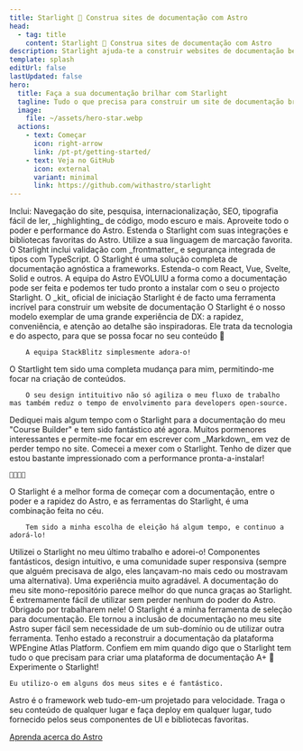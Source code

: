 ```yaml
---
title: Starlight 🌟 Construa sites de documentação com Astro
head:
  - tag: title
    content: Starlight 🌟 Construa sites de documentação com Astro
description: Starlight ajuda-te a construir websites de documentação belos e rápidos com Astro.
template: splash
editUrl: false
lastUpdated: false
hero:
  title: Faça a sua documentação brilhar com Starlight
  tagline: Tudo o que precisa para construir um site de documentação brilhante. Rápido, acessível e fácil de usar.
  image:
    file: ~/assets/hero-star.webp
  actions:
    - text: Começar
      icon: right-arrow
      link: /pt-pt/getting-started/
    - text: Veja no GitHub
      icon: external
      variant: minimal
      link: https://github.com/withastro/starlight
---
```



<CardGrid stagger>
	<Card title="Documentação de iluminar os olhos" icon="open-book">
		Inclui: Navegação do site, pesquisa, internacionalização, SEO, tipografia
		fácil de ler, _highlighting_ de código, modo escuro e mais.
	</Card>
	<Card title="Possibilitado pelo Astro" icon="rocket">
		Aproveite todo o poder e performance do Astro. Estenda o Starlight com suas
		integrações e bibliotecas favoritas do Astro.
	</Card>
	<Card title="Markdown, Markdoc e MDX" icon="document">
		Utilize a sua linguagem de marcação favorita. O Starlight inclui validação
		com _frontmatter_ e segurança integrada de tipos com TypeScript.
	</Card>
	<Card title="Traga seus componentes de UI" icon="puzzle">
		O Starlight é uma solução completa de documentação agnóstica a frameworks.
		Estenda-o com React, Vue, Svelte, Solid e outros.
	</Card>
</CardGrid>

<TestimonialGrid title="O que dizem acerca de nós">
  <Testimonial
    name="Rachel"
    handle="rachelnabors"
    cite="https://twitter.com/astrodotbuild/status/1724934718745915558"
  >
	  A equipa do Astro EVOLUIU a forma como a documentação pode ser feita e podemos ter tudo pronto a instalar com o seu o projecto Starlight.
	</Testimonial>
  <Testimonial
    name="Flavio"
    handle="flaviocopes"
    cite="https://twitter.com/flaviocopes/status/1738237658717905108"
  >
	  O _kit_ oficial de iniciação Starlight é de facto uma ferramenta incrível para construir um website de documentação
	</Testimonial>
  <Testimonial
    name="Tomek"
    handle="sulco"
    cite="https://twitter.com/sulco/status/1735610348730802342"
  >
    O Starlight é o nosso modelo exemplar de uma grande experiência de DX: a rapidez, conveniência,
		e atenção ao detalhe são inspiradoras. Ele trata da tecnologia e do aspecto, para que se possa
		focar no seu conteúdo 👏

    	A equipa StackBlitz simplesmente adora-o!

  </Testimonial>
  <Testimonial
    name="Roberto"
    handle="RmeetsH"
    cite="https://twitter.com/RmeetsH/status/1735783992018760090"
  >
    O Startlight tem sido uma completa mudança para mim, permitindo-me focar na criação de conteúdos.

    	O seu design intituitivo não só agiliza o meu fluxo de trabalho mas também reduz o tempo de envolvimento para developers open-source.

  </Testimonial>
  <Testimonial
    name="Joel"
    handle="jhooks"
    cite="https://twitter.com/jhooks/status/1727405160547418405"
  >
		Dediquei mais algum tempo com o Starlight para a documentação do meu "Course Builder" e tem sido fantástico até agora.
		Muitos pormenores interessantes e permite-me focar em escrever com _Markdown_ em vez de perder tempo no site.
  </Testimonial>
  <Testimonial
    name="Rick"
    handle="rick_viscomi"
    cite="https://twitter.com/rick_viscomi/status/1665867447910510593"
  >
		Comecei a mexer com o Starlight. Tenho de dizer que estou bastante impressionado com a performance
		pronta-a-instalar!

    💯💯💯💯

  </Testimonial>
  <Testimonial
    name="Nicolas"
    handle="beaussan"
    cite="https://twitter.com/beaussan/status/1735625189583466893"
  >
		O Starlight é a melhor forma de começar com a documentação, entre o poder
		e a rapidez do Astro, e as ferramentas do Starlight, é uma combinação feita no céu.

    	Tem sido a minha escolha de eleição há algum tempo, e continuo a adorá-lo!

  </Testimonial>
  <Testimonial
    name="Sylwia"
    handle="SylwiaVargas"
    cite="https://x.com/SylwiaVargas/status/1726556825741578286"
  >
		Utilizei o Starlight no meu último trabalho e adorei-o! Componentes fantásticos,
		design intuitivo, e uma comunidade super responsiva (sempre que alguém precisava de algo,
		eles lançavam-no mais cedo ou mostravam uma alternativa). Uma experiência muito agradável.
  </Testimonial>
  <Testimonial
    name="Lou Cyx"
    handle="loucyx"
    cite="https://elk.zone/m.webtoo.ls/@loucyx@mastodon.social/111587380021362284"
  >
	  A documentação do meu site mono-repositório parece melhor do que nunca graças ao Starlight. É extremamente fácil de utilizar sem perder nenhum do poder do Astro.
		Obrigado por trabalharem nele!
	</Testimonial>
  <Testimonial
    name="BowTiedWebReaper"
    handle="BowTiedWebReapr"
    cite="https://twitter.com/BowTiedWebReapr/status/1735633399501697517"
  >
    O Starlight é a minha ferramenta de seleção para documentação. Ele tornou a inclusão de documentação no meu site Astro super fácil sem necessidade
		de um sub-domínio ou de utilizar outra ferramenta.
  </Testimonial>
  <Testimonial
    name="Jeff"
    handle="J_Everhart383"
    cite="https://twitter.com/J_Everhart383/status/1691900590048292908"
  >
	  Tenho estado a reconstruir a documentação da plataforma WPEngine Atlas Platform. Confiem em mim quando digo que o Starlight tem tudo o que precisam
		para criar uma plataforma de documentação A+&nbsp;🙌
	</Testimonial>
  <Testimonial
    name="Chloe"
    handle="solelychloe"
    cite="https://twitter.com/solelychloe/status/1695115277602628082"
  >
	  Experimente o Starlight!

    Eu utilizo-o em alguns dos meus sites e é fantástico.

  </Testimonial>
</TestimonialGrid>

<AboutAstro title="Trazido por">
Astro é o framework web tudo-em-um projetado para velocidade.
Traga o seu conteúdo de qualquer lugar e faça deploy em qualquer lugar, tudo fornecido pelos seus componentes de UI e bibliotecas favoritas.

[Aprenda acerca do Astro](https://astro.build/)

</AboutAstro>
